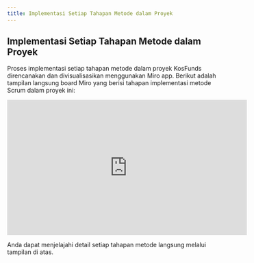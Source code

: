 ```yaml
---
title: Implementasi Setiap Tahapan Metode dalam Proyek
---
```


## Implementasi Setiap Tahapan Metode dalam Proyek

Proses implementasi setiap tahapan metode dalam proyek KosFunds direncanakan dan divisualisasikan menggunakan Miro app. Berikut adalah tampilan langsung board Miro yang berisi tahapan implementasi metode Scrum dalam proyek ini:

<iframe
  width="560"
  height="315"
  src="https://miro.com/app/board/uXjVL6TptHU=/?share_link_id=712846743894"
  frameborder="0"
  allow="accelerometer; autoplay; encrypted-media; gyroscope; picture-in-picture"
  allowfullscreen
></iframe>

Anda dapat menjelajahi detail setiap tahapan metode langsung melalui tampilan di atas.
